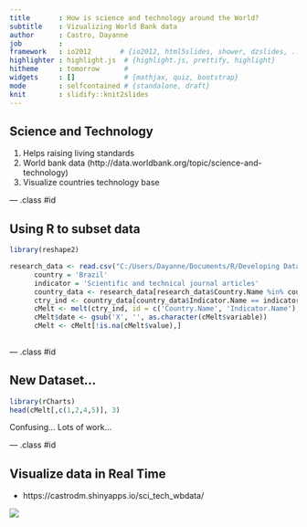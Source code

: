 ```yaml
---
title       : How is science and technology around the World?
subtitle    : Vizualizing World Bank data
author      : Castro, Dayanne
job         : 
framework   : io2012       # {io2012, html5slides, shower, dzslides, ...}
highlighter : highlight.js  # {highlight.js, prettify, highlight}
hitheme     : tomorrow      # 
widgets     : []            # {mathjax, quiz, bootstrap}
mode        : selfcontained # {standalone, draft}
knit        : slidify::knit2slides
--- 
```


## Science and Technology

1. Helps raising living standards
2. World bank data (http://data.worldbank.org/topic/science-and-technology)
3. Visualize countries technology base

--- .class #id 

## Using R to subset data

```r
library(reshape2)

research_data <- read.csv("C:/Users/Dayanne/Documents/R/Developing Data Products/Final Project/14_Topic_en_csv_v2.csv", skip = 1)
      country = 'Brazil'
      indicator = 'Scientific and technical journal articles'
      country_data <- research_data[research_data$Country.Name %in% country,]
      ctry_ind <- country_data[country_data$Indicator.Name == indicator,]
      cMelt <- melt(ctry_ind, id = c('Country.Name', 'Indicator.Name'), measure.vars = 5:59)
      cMelt$date <- gsub('X', '', as.character(cMelt$variable))
      cMelt <- cMelt[!is.na(cMelt$value),]
 
```

--- .class #id 

## New Dataset...

```r
library(rCharts)
head(cMelt[,c(1,2,4,5)], 3)

```
Confusing...
Lots of work...

--- .class #id 

## Visualize data in Real Time

- https://castrodm.shinyapps.io/sci_tech_wbdata/

<img src="https://raw.githubusercontent.com/castrodm/DataProducts_Project/master/Figure1.jpg" />


